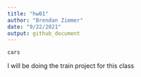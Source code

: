 ```yaml
---
title: "hw01"
author: "Brendan Zimmer"
date: "9/22/2021"
output: github_document
---
```


```r
cars
```
I will be doing the train project for this class